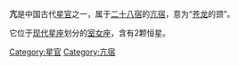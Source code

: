'''亢'''是中国古代[[星官|星官]]之一，属于[[二十八宿|二十八宿]]的[[亢宿|亢宿]]，意为“[[青龙|苍龙]]的颈”。

它位于[[星座列表|现代星座]]划分的[[室女座|室女座]]，含有2颗恒星。

[[Category:星官|Category:星官]]
[[Category:亢宿|Category:亢宿]]